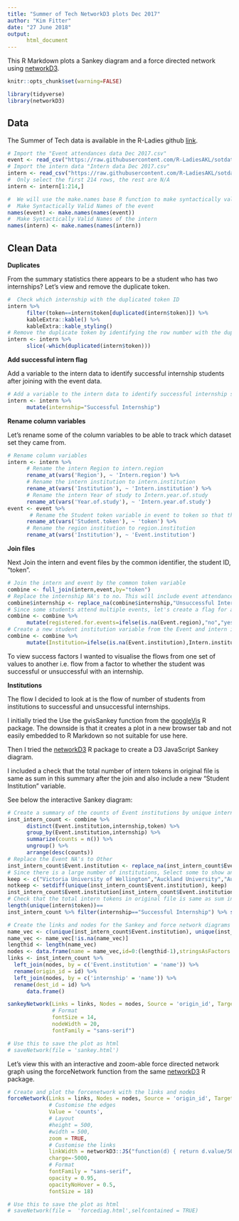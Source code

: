 ```yaml
---
title: "Summer of Tech NetworkD3 plots Dec 2017"
author: "Kim Fitter"
date: "27 June 2018"
output: 
      html_document
---
```


This R Markdown plots a Sankey diagram and a force directed network using [networkD3](https://cran.r-project.org/web/packages/networkD3/index.html).

```r
knitr::opts_chunk$set(warning=FALSE)
```


```r
library(tidyverse)
library(networkD3)
```

## Data 

The Summer of Tech data is available in the R-Ladies github [link](https://github.com/R-LadiesAKL/sotdata). 

```r
# Import the "Event attendances data Dec 2017.csv"
event <- read_csv("https://raw.githubusercontent.com/R-LadiesAKL/sotdata/master/Event%20attendances%20data%20Dec%202017.csv")
# Import the intern data "Intern data Dec 2017.csv"
intern <- read_csv("https://raw.githubusercontent.com/R-LadiesAKL/sotdata/master/Intern%20data%20Dec%202017.csv")
#  Only select the first 214 rows, the rest are N/A
intern <- intern[1:214,]
```
  


```r
#  We will use the make.names base R function to make syntactically valid names of the column variables for further analysis and output in R Markdown. For these names, it adds a "." to the spaces in the names
#  Make Syntactically Valid Names of the event
names(event) <- make.names(names(event))
#  Make Syntactically Valid Names of the intern
names(intern) <- make.names(names(intern))
```



## Clean Data

**Duplicates**

From the summary statistics there appears to be a student who has two internships? Let's view and remove the duplicate token.

```r
#  Check which internship with the duplicated token ID
intern %>% 
      filter(token==intern$token[duplicated(intern$token)]) %>% 
      kableExtra::kable() %>%
      kableExtra::kable_styling()
# Remove the duplicate token by identifying the row number with the duplicate and then using dplyr's slice function
intern <- intern %>% 
      slice(-which(duplicated(intern$token)))
```

**Add successful intern flag**

Add a variable to the intern data to identify successful internship students after joining with the event data.

```r
# Add a variable to the intern data to identify successful internship students after merged with the event data
intern <- intern %>% 
      mutate(internship="Successful Internship")
```

**Rename column variables**

Let's rename some of the column variables to be able to track which dataset set they came from.

```r
# Rename column variables
intern <- intern %>% 
      # Rename the intern Region to intern.region
      rename_at(vars('Region'), ~ 'Intern.region') %>% 
      # Rename the intern institution to intern.institution
      rename_at(vars('Institution'), ~ 'Intern.institution') %>% 
      # Rename the intern Year of study to Intern.year.of.study
      rename_at(vars('Year.of.study'), ~ 'Intern.year.of.study')
event <- event %>% 
       # Rename the Student token variable in event to token so that this is the same as the intern variable name.
      rename_at(vars('Student.token'), ~ 'token') %>% 
      # Rename the region institution to region.institution
      rename_at(vars('Institution'), ~ 'Event.institution') 
```
  


**Join files**

Next Join the intern and event files by the common identifier, the student ID, "token".

```r
# Join the intern and event by the common token variable
combine <- full_join(intern,event,by="token")
# Replace the internship NA's to no. This will include event attendance states including late withdrawals
combine$internship <- replace_na(combine$internship,"Unsuccessful Internships")
# Since some students attend multiple events, let's create a flag for attended events
combine <- combine %>% 
      mutate(registered.for.events=ifelse(is.na(Event.region),"no","yes"))
# Create a new student institution variable from the Event and intern institution variables
combine <- combine %>% 
      mutate(Institution=ifelse(is.na(Event.institution),Intern.institution, Event.institution))
```

To view success factors I  wanted to visualise the flows from one set of values to another i.e. flow from a factor to whether the student was successful or unsuccessful with an internship.

**Institutions**

The flow I decided to look at is  the flow of number of students from institutions to successful and unsuccessful internships.

I initially tried the Use the gvisSankey function from the [googleVis](https://cran.r-project.org/web/packages/googleVis/) R package. The downside is that it creates a plot in a new browser tab and not easily embedded to R Markdown so not suitable for use here.

Then I tried the [networkD3](https://cran.r-project.org/web/packages/networkD3/index.html) R package to create a D3 JavaScript Sankey diagram.

I included a check that the total number of intern tokens in original file is same as sum in this summary after the join and also include a new "Student Institution" variable.

See below the interactive Sankey diagram:

```r
# Create a summary of the counts of Event institutions by unique interns
inst_intern_count <- combine %>%
      distinct(Event.institution,internship,token) %>%
      group_by(Event.institution,internship) %>%  
      summarize(counts = n()) %>%
      ungroup() %>%  
      arrange(desc(counts))
# Replace the Event NA's to Other
inst_intern_count$Event.institution <- replace_na(inst_intern_count$Event.institution,"Other Institutions")
# Since there is a large number of institutions, Select some to show and group the rest as "Other"
keep <- c("Victoria University of Wellington","Auckland University","Auckland University of Technology","Whitireia New Zealand","Wellington Institute of Technology (Weltec)","Massey University (Wellington)")
notkeep <- setdiff(unique(inst_intern_count$Event.institution), keep)
inst_intern_count$Event.institution[inst_intern_count$Event.institution %in% notkeep] <- "Other"
# Check that the total intern tokens in original file is same as sum in this summary
length(unique(intern$token))==
inst_intern_count %>% filter(internship=="Successful Internship") %>% select(counts) %>% sum()

# Create the links and nodes for the Sankey and force network diagrams
name_vec <- c(unique(inst_intern_count$Event.institution), unique(inst_intern_count$internship))
name_vec <- name_vec[!is.na(name_vec)]
lengthid <- length(name_vec)
nodes <- data.frame(name = name_vec,id=0:(lengthid-1),stringsAsFactors = FALSE)
links <- inst_intern_count %>%
  left_join(nodes, by = c('Event.institution' = 'name')) %>%
  rename(origin_id = id) %>%
  left_join(nodes, by = c('internship' = 'name')) %>%
  rename(dest_id = id) %>% 
      data.frame()
```


```r
sankeyNetwork(Links = links, Nodes = nodes, Source = 'origin_id', Target = 'dest_id', Value = 'counts', NodeID = 'name', 
              # Format
              fontSize = 14,
              nodeWidth = 20,
              fontFamily = "sans-serif")   

# Use this to save the plot as html
# saveNetwork(file = 'sankey.html')
```

Let's view this with an interactive and zoom-able force directed network graph using the forceNetwork function from the same [networkD3](https://cran.r-project.org/web/packages/networkD3/index.html) R package. 

```r
# Create and plot the forcenetwork with the links and nodes
forceNetwork(Links = links, Nodes = nodes, Source = 'origin_id', Target = 'dest_id', NodeID = 'name', Group = 'id', 
             # Customise the edges
             Value = 'counts', 
             # Layout
             #height = 500, 
             #width = 500, 
             zoom = TRUE,
             # Customise the links
             linkWidth = networkD3::JS("function(d) { return d.value/50; }"),
             charge=-5000,
             # Format
             fontFamily = "sans-serif",
             opacity = 0.95, 
             opacityNoHover = 0.5,
             fontSize = 18)   

# Use this to save the plot as html
# saveNetwork(file =  'forcediag.html',selfcontained = TRUE)
```
  


